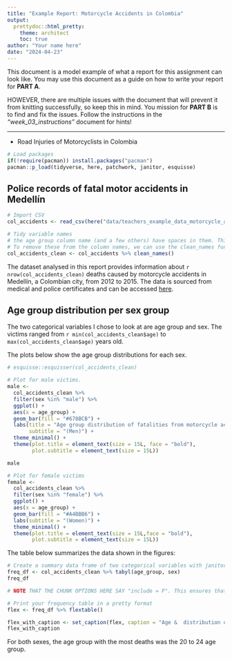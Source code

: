 ```yaml
---
title: "Example Report: Motorcycle Accidents in Colombia"
output:
  prettydoc::html_pretty:
    theme: architect
    toc: true
author: "Your name here"
date: "2024-04-23"
---
```


This document is a model example of what a report for this assignment can look like. You may use this document as a guide on how to write your report for **PART A**.

HOWEVER, there are multiple issues with the document that will prevent it from knitting successfully, so keep this in mind. You mission for **PART B** is to find and fix the issues. Follow the instructions in the *"week_03_instructions"* document for hints!

------------------------------------------------------------------------

- Road Injuries of Motorcyclists in Colombia 

```r
# Load packages
if(!require(pacman)) install.packages("pacman")
pacman::p_load(tidyverse, here, patchwork, janitor, esquisse)
```

## Police records of fatal motor accidents in Medellín

```r
# Import CSV
col_accidents <- read_csv(here("data/teachers_example_data_motorcycle_accidents_colombia.csv"))

# Tidy variable names
# the age group column name (and a few others) have spaces in them. This makes them hard to work with.
# To remove these from the column names, we can use the clean_names function from janitor
col_accidents_clean <- col_accidents %>% clean_names()
```

The dataset analysed in this report provides information about `r nrow(col_accidents_clean)` deaths caused by motorcycle accidents in Medellín, a Colombian city, from 2012 to 2015. The data is sourced from medical and police certificates and can be accessed [here](https://zenodo.org/record/4836304).

## Age group distribution per sex group

The two categorical variables I chose to look at are age group and sex. The victims ranged from `r min(col_accidents_clean$age)` to `max(col_accidents_clean$age)` years old.

The plots below show the age group distributions for each sex.

```r
# esquisse::esquisser(col_accidents_clean)

# Plot for male victims.
male <-
  col_accidents_clean %>%
  filter(sex %in% "male") %>%
  ggplot() +
  aes(x = age_group) +
  geom_bar(fill = "#678BCB") +
  labs(title = "Age group distribution of fatalities from motorcycle accidents",
       subtitle = "(Men)") +
  theme_minimal() +
  theme(plot.title = element_text(size = 15L, face = "bold"),
        plot.subtitle = element_text(size = 15L))

male
```


```r
# Plot for female victims
female <-
  col_accidents_clean %>%
  filter(sex %in% "female") %>%
  ggplot() +
  aes(x = age_group) +
  geom_bar(fill = "#A4BBB6") +
  labs(subtitle = "(Women)") +
  theme_minimal() +
  theme(plot.title = element_text(size = 15L,face = "bold"),
        plot.subtitle = element_text(size = 15L))
```


The table below summarizes the data shown in the figures:

```r
# Create a summary data frame of two categorical variables with janitor::tabyl()
freq_df <- col_accidents_clean %>% tabyl(age_group, sex)
freq_df

# NOTE THAT THE CHUNK OPTIONS HERE SAY "include = F". This ensures that the data frame is not printed in the knitted HTML.
```


```r
# Print your frequency table in a pretty format
flex <- freq_df %>% flextable()

flex_with_caption <- set_caption(flex, caption = "Age &  distribution of fatalities from motorcycle accidents")
flex_with_caption
```

For both sexes, the age group with the most deaths was the 20 to 24 age group. 

